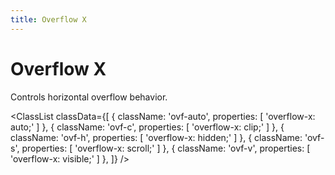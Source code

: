 ```yaml
---
title: Overflow X
---
```



# Overflow X

Controls horizontal overflow behavior.

<ClassList
  classData={[
    {
      className: 'ovf-auto',
      properties: [
        'overflow-x: auto;'
      ]
    },
    {
      className: 'ovf-c',
      properties: [
        'overflow-x: clip;'
      ]
    },
    {
      className: 'ovf-h',
      properties: [
        'overflow-x: hidden;'
      ]
    },
    {
      className: 'ovf-s',
      properties: [
        'overflow-x: scroll;'
      ]
    },
    {
      className: 'ovf-v',
      properties: [
        'overflow-x: visible;'
      ]
    },
  ]}
/>
